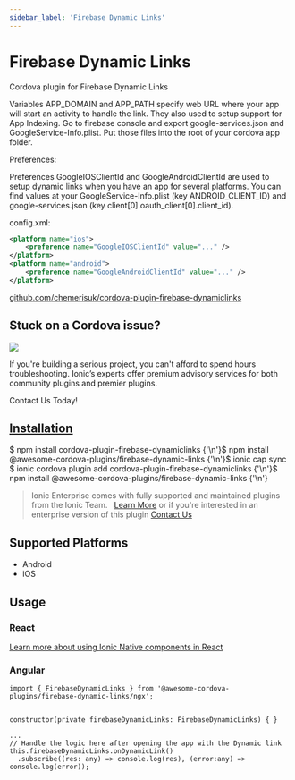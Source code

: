 ```yaml
---
sidebar_label: 'Firebase Dynamic Links'
---
```



# Firebase Dynamic Links

Cordova plugin for Firebase Dynamic Links

Variables APP_DOMAIN and APP_PATH specify web URL where your app will start an activity to handle the link. They also used to setup support for App Indexing.
Go to firebase console and export google-services.json and GoogleService-Info.plist. Put those files into the root of your cordova app folder.

Preferences:

Preferences GoogleIOSClientId and GoogleAndroidClientId are used to setup dynamic links when you have an app for several platforms.
You can find values at your GoogleService-Info.plist (key ANDROID_CLIENT_ID) and google-services.json (key client[0].oauth_client[0].client_id).

config.xml:

```xml
<platform name="ios">
    <preference name="GoogleIOSClientId" value="..." />
</platform>
<platform name="android">
    <preference name="GoogleAndroidClientId" value="..." />
</platform>
```

<p>
  <a href="https://github.com/chemerisuk/cordova-plugin-firebase-dynamiclinks" target="_blank" rel="noopener" className="git-link">github.com/chemerisuk/cordova-plugin-firebase-dynamiclinks</a>
</p>

<h2>Stuck on a Cordova issue?</h2>
<DocsCard
  className="cordova-ee-card"
  header="Don't waste precious time on plugin issues."
  href="https://ionicframework.com/sales?product_of_interest=Ionic%20Native"
>
  <div>
    <img src="/docs/icons/native-cordova-bot.png" className="cordova-ee-img" />
    <p>If you're building a serious project, you can't afford to spend hours troubleshooting. Ionic’s experts offer premium advisory services for both community plugins and premier plugins.</p>
    <DocsButton className="native-ee-detail">Contact Us Today!</DocsButton>
  </div>
</DocsCard>

<h2 id="installation">
  <a href="#installation">Installation</a>
</h2>
<Tabs
  groupId="runtime"
  defaultValue="Capacitor"
  values={[
    { value: 'Capacitor', label: 'Capacitor' },
    { value: 'Cordova', label: 'Cordova' },
    { value: 'Enterprise', label: 'Enterprise' },
  ]}
>
  <TabItem value="Capacitor">
    <CodeBlock className="language-shell">
      $ npm install cordova-plugin-firebase-dynamiclinks {'\n'}$ npm install
      @awesome-cordova-plugins/firebase-dynamic-links {'\n'}$ ionic cap sync
    </CodeBlock>
  </TabItem>
  <TabItem value="Cordova">
    <CodeBlock className="language-shell">
      $ ionic cordova plugin add cordova-plugin-firebase-dynamiclinks {'\n'}$ npm install
      @awesome-cordova-plugins/firebase-dynamic-links {'\n'}
    </CodeBlock>
  </TabItem>
  <TabItem value="Enterprise">
    <blockquote>
      Ionic Enterprise comes with fully supported and maintained plugins from the Ionic Team. &nbsp;
      <a className="btn" href="https://ionic.io/docs/premier-plugins">Learn More</a> or if you're interested in an enterprise version of this plugin <a className="btn" href="https://ionicframework.com/sales?product_of_interest=Ionic%20Enterprise%20Engine">Contact Us</a>
    </blockquote>
  </TabItem>
</Tabs>

## Supported Platforms

- Android
- iOS

## Usage

### React

[Learn more about using Ionic Native components in React](../native-community.md#react)

### Angular

```tsx
import { FirebaseDynamicLinks } from '@awesome-cordova-plugins/firebase-dynamic-links/ngx';


constructor(private firebaseDynamicLinks: FirebaseDynamicLinks) { }

...
// Handle the logic here after opening the app with the Dynamic link
this.firebaseDynamicLinks.onDynamicLink()
  .subscribe((res: any) => console.log(res), (error:any) => console.log(error));
```
